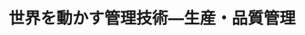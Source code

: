 ﻿---
title: "世界を動かす管理技術―生産・品質管理"
category: "社会理工"
vol: 23
interviewee: "圓川 隆夫 "
url: ""
tags: ["生産","デザイン","企業","製品","暮らし"]
pdf: "23-3.pdf"
career: ""
preface: "読者の皆さんの中には大学に入り一人暮らしを始め、冷蔵庫などの家電製品を買い揃えた人も多いだろう。だが、各メーカーから様々な種類が販売されているため、選ぶときに迷ってしまった人もいると思う。そのようなときどのような観点で選んだだろうか。値段が安い、使いやすい、色やデザインがよいという観点が考えられる。そこで企業にとっては、私たちの要求を満たす製品を作ることが非常に重要となってくる。今回は、このような研究を始め生産管理・品質管理を研究している圓川を訪ね、の学生とともにお話をうかがった。"
---

